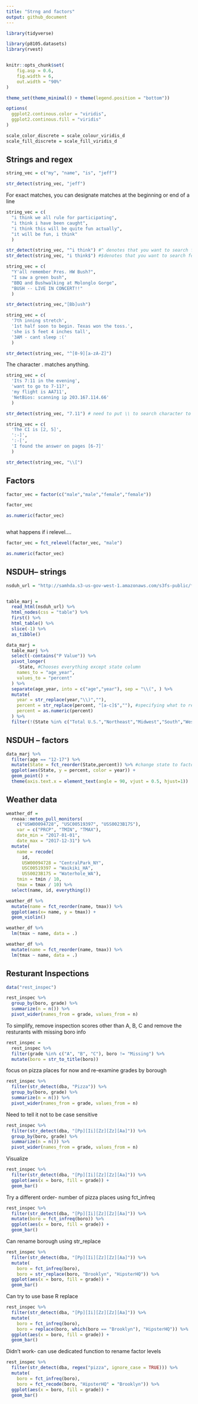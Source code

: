 ```yaml
---
title: "Strng and factors"
output: github_document
---
```


```r

library(tidyverse)

library(p8105.datasets)
library(rvest)


knitr::opts_chunk$set(
	fig.asp = 0.6,
	fig.width = 6,
	out.width = "90%"
)

theme_set(theme_minimal() + theme(legend.position = "bottom"))

options(
  ggplot2.continous.color = "viridis",
  ggplot2.continous.fill = "viridis"
)

scale_color_discrete = scale_colour_viridis_d
scale_fill_discrete = scale_fill_viridis_d

```

## Strings and regex

```r

string_vec = c("my", "name", "is", "jeff")

str_detect(string_vec, "jeff")

```

For exact matches, you can designate matches at the beginning or end of a line

```r

string_vec = c(
  "i think we all rule for participating",
  "i think i have been caught",
  "i think this will be quite fun actually",
  "it will be fun, i think"
  )

str_detect(string_vec, "^i think") #^ denotes that you want to search for something that starts with i think
str_detect(string_vec, "i think$") #$denotes that you want to search for something that ends with i think

```

```r

string_vec = c(
  "Y'all remember Pres. HW Bush?",
  "I saw a green bush",
  "BBQ and Bushwalking at Molonglo Gorge",
  "BUSH -- LIVE IN CONCERT!!"
  )

str_detect(string_vec,"[Bb]ush")

```

```r

string_vec = c(
  '7th inning stretch',
  '1st half soon to begin. Texas won the toss.',
  'she is 5 feet 4 inches tall',
  '3AM - cant sleep :('
  )

str_detect(string_vec, "^[0-9][a-zA-Z]")

```

The character . matches anything.

```r

string_vec = c(
  'Its 7:11 in the evening',
  'want to go to 7-11?',
  'my flight is AA711',
  'NetBios: scanning ip 203.167.114.66'
  )

str_detect(string_vec, "7.11") # need to put \\ to search character to find something with a . "7\\.11"

```

```r

string_vec = c(
  'The CI is [2, 5]',
  ':-]',
  ':-[',
  'I found the answer on pages [6-7]'
  )

str_detect(string_vec, "\\[")

```

## Factors

```r

factor_vec = factor(c("male","male","female","female"))

factor_vec

as.numeric(factor_vec)



```

what happens if i relevel....


```r

factor_vec = fct_relevel(factor_vec, "male")

as.numeric(factor_vec)

```



## NSDUH-- strings

```r

nsduh_url = "http://samhda.s3-us-gov-west-1.amazonaws.com/s3fs-public/field-uploads/2k15StateFiles/NSDUHsaeShortTermCHG2015.htm"


table_marj = 
  read_html(nsduh_url) %>% 
  html_nodes(css = "table") %>% 
  first() %>%
  html_table() %>%
  slice(-1) %>%
  as_tibble()

```


```r

data_marj =
  table_marj %>%
  select(-contains("P Value")) %>%
  pivot_longer(
    -State, #Chooses everything except state column
    names_to = "age_year",
    values_to = "percent"
  ) %>%
  separate(age_year, into = c("age","year"), sep = "\\(", ) %>%
  mutate(
    year = str_replace(year,"\\)",""),
    percent = str_replace(percent, "[a-c]$",""), #specifying what to remove
    percent = as.numeric(percent)
  ) %>%
  filter(!(State %in% c("Total U.S.","Northeast","Midwest","South","West")))

```


## NSDUH -- factors


```r

data_marj %>%
  filter(age == "12-17") %>%
  mutate(State = fct_reorder(State,percent)) %>% #change state to factor, then reorder by percent
  ggplot(aes(State, y = percent, color = year)) +
  geom_point() +
  theme(axis.text.x = element_text(angle = 90, vjust = 0.5, hjust=1))

```


## Weather data

```r

weather_df = 
  rnoaa::meteo_pull_monitors(
    c("USW00094728", "USC00519397", "USS0023B17S"),
    var = c("PRCP", "TMIN", "TMAX"), 
    date_min = "2017-01-01",
    date_max = "2017-12-31") %>%
  mutate(
    name = recode(
      id, 
      USW00094728 = "CentralPark_NY", 
      USC00519397 = "Waikiki_HA",
      USS0023B17S = "Waterhole_WA"),
    tmin = tmin / 10,
    tmax = tmax / 10) %>%
  select(name, id, everything())

```


```r

weather_df %>%
  mutate(name = fct_reorder(name, tmax)) %>%
  ggplot(aes(x= name, y = tmax)) +
  geom_violin()

```


```r

weather_df %>%
  lm(tmax ~ name, data = .)

weather_df %>%
  mutate(name = fct_reorder(name, tmax)) %>%
  lm(tmax ~ name, data = .)

```





## Resturant Inspections

```r

data("rest_inspec")

rest_inspec %>% 
  group_by(boro, grade) %>% 
  summarize(n = n()) %>% 
  pivot_wider(names_from = grade, values_from = n)

```

To simplify, remove inspection scores other than A, B, C and remove the resturants with missing boro info

```r

rest_inspec =
  rest_inspec %>%
  filter(grade %in% c("A", "B", "C"), boro != "Missing") %>% 
  mutate(boro = str_to_title(boro))

```

focus on pizza places for now and re-examine grades by borough

```r

rest_inspec %>% 
  filter(str_detect(dba, "Pizza")) %>% 
  group_by(boro, grade) %>% 
  summarize(n = n()) %>% 
  pivot_wider(names_from = grade, values_from = n)

```

Need to tell it not to be case sensitive

```r

rest_inspec %>% 
  filter(str_detect(dba, "[Pp][Ii][Zz][Zz][Aa]")) %>% 
  group_by(boro, grade) %>% 
  summarize(n = n()) %>% 
  pivot_wider(names_from = grade, values_from = n)

```

Visualize

```r

rest_inspec %>% 
  filter(str_detect(dba, "[Pp][Ii][Zz][Zz][Aa]")) %>%
  ggplot(aes(x = boro, fill = grade)) + 
  geom_bar()

```

Try a different order- number of pizza places using fct_infreq

```r

rest_inspec %>% 
  filter(str_detect(dba, "[Pp][Ii][Zz][Zz][Aa]")) %>%
  mutate(boro = fct_infreq(boro)) %>%
  ggplot(aes(x = boro, fill = grade)) + 
  geom_bar() 


```

Can rename borough using str_replace

```r

rest_inspec %>% 
  filter(str_detect(dba, "[Pp][Ii][Zz][Zz][Aa]")) %>%
  mutate(
    boro = fct_infreq(boro),
    boro = str_replace(boro, "Brooklyn", "HipsterHQ")) %>%
  ggplot(aes(x = boro, fill = grade)) + 
  geom_bar() 

```


Can try to use base R replace


```r

rest_inspec %>% 
  filter(str_detect(dba, "[Pp][Ii][Zz][Zz][Aa]")) %>%
  mutate(
    boro = fct_infreq(boro),
    boro = replace(boro, which(boro == "Brooklyn"), "HipsterHQ")) %>%
  ggplot(aes(x = boro, fill = grade)) + 
  geom_bar()

```

Didn't work- can use dedicated function to rename factor levels


```r

rest_inspec %>% 
  filter(str_detect(dba, regex("pizza", ignore_case = TRUE))) %>%
  mutate(
    boro = fct_infreq(boro),
    boro = fct_recode(boro, "HipsterHQ" = "Brooklyn")) %>%
  ggplot(aes(x = boro, fill = grade)) + 
  geom_bar()

```










